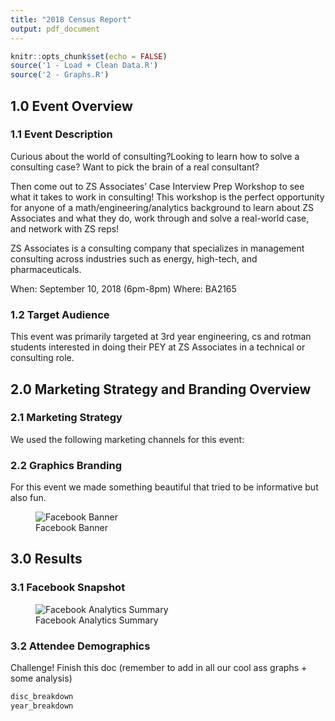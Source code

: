 ```yaml
---
title: "2018 Census Report"
output: pdf_document
---
```

```r
knitr::opts_chunk$set(echo = FALSE)
source('1 - Load + Clean Data.R')
source('2 - Graphs.R')
```

## 1.0 Event Overview

### 1.1 Event Description

Curious about the world of consulting?Looking to learn how to solve a consulting case? Want to pick the brain of a real consultant? 

Then come out to ZS Associates' Case Interview Prep Workshop to see what it takes to work in consulting! This workshop is the perfect opportunity for anyone of a math/engineering/analytics background to learn about ZS Associates and what they do, work through and solve a real-world case, and network with ZS reps!

ZS Associates is a consulting company that specializes in management consulting across industries such as energy, high-tech, and pharmaceuticals.

When: September 10, 2018 (6pm-8pm)
Where: BA2165

### 1.2 Target Audience

This event was primarily targeted at 3rd year engineering, cs and rotman students interested in doing their PEY at ZS Associates in a technical or consulting role.

## 2.0 Marketing Strategy and Branding Overview

### 2.1 Marketing Strategy
 
 We used the following marketing channels for this event:
 
\begin{itemize}
  \item Stuff
  \item More Stuff
\end{itemize}

### 2.2 Graphics Branding
For this event we made something beautiful that tried to be informative but also fun.

![Facebook Banner](./images/zs_banner.jpg)



## 3.0 Results

### 3.1 Facebook Snapshot
![Facebook Analytics Summary](./images/facebook_highlevel.png)


### 3.2 Attendee Demographics
Challenge! Finish this doc (remember to add in all our cool ass graphs + some analysis)
```r
disc_breakdown
year_breakdown
```